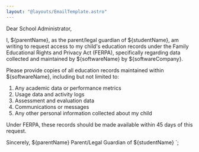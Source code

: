 ```yaml
---
layout: "@layouts/EmailTemplate.astro"
---
```


Dear School Administrator,

I, ${parentName}, as the parent/legal guardian of ${studentName}, am writing to request access to my child's education records under the Family Educational Rights and Privacy Act (FERPA), specifically regarding data collected and maintained by ${softwareName} by ${softwareCompany}.

Please provide copies of all education records maintained within ${softwareName}, including but not limited to:

1. Any academic data or performance metrics
2. Usage data and activity logs
3. Assessment and evaluation data
4. Communications or messages
5. Any other personal information collected about my child

Under FERPA, these records should be made available within 45 days of this request.

Sincerely,
${parentName}
Parent/Legal Guardian of ${studentName}
`; 